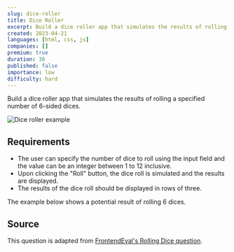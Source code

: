 ```yaml
---
slug: dice-roller
title: Dice Roller
excerpt: Build a dice roller app that simulates the results of rolling 6-sided dices
created: 2023-04-21
languages: [html, css, js]
companies: []
premium: true
duration: 30
published: false
importance: low
difficulty: hard
---
```


Build a dice roller app that simulates the results of rolling a specified number of 6-sided dices.

![Dice roller example](/img/questions/dice-roller/dice-roller-example.png)

## Requirements

- The user can specify the number of dice to roll using the input field and the value can be an integer between 1 to 12 inclusive.
- Upon clicking the "Roll" button, the dice roll is simulated and the results are displayed.
- The results of the dice roll should be displayed in rows of three.

The example below shows a potential result of rolling 6 dices.

## Source

This question is adapted from [FrontendEval's Rolling Dice question](https://frontendeval.com/questions/rolling-dice).
